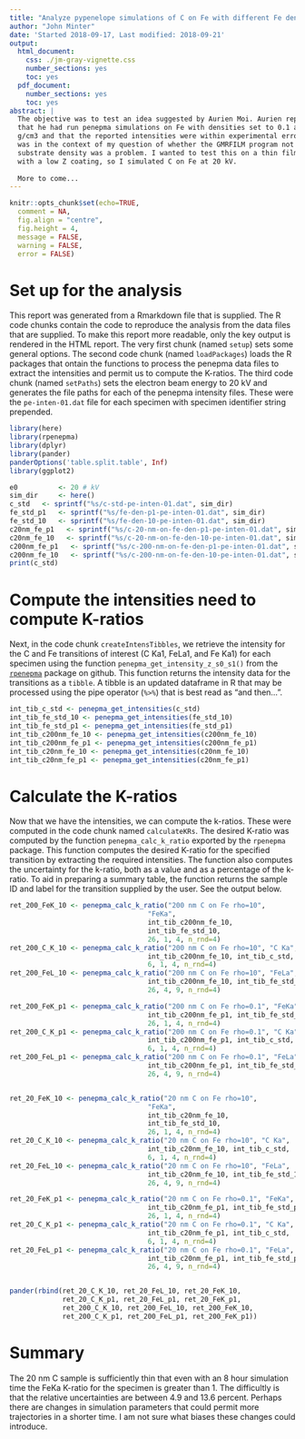 ```yaml
---
title: "Analyze pypenelope simulations of C on Fe with different Fe density values"
author: "John Minter"
date: 'Started 2018-09-17, Last modified: 2018-09-21'
output:
  html_document:
    css: ./jm-gray-vignette.css
    number_sections: yes
    toc: yes
  pdf_document:
    number_sections: yes
    toc: yes
abstract: |
  The objective was to test an idea suggested by Aurien Moi. Aurien reported
  that he had run penepma simulations on Fe with densities set to 0.1 and 10.0
  g/cm3 and that the reported intensities were within experimental error. This
  was in the context of my question of whether the GMRFILM program not using the
  substrate density was a problem. I wanted to test this on a thin film case 
  with a low Z coating, so I simulated C on Fe at 20 kV.
  
  More to come...
---
```


```r
knitr::opts_chunk$set(echo=TRUE,
  comment = NA,
  fig.align = "centre",
  fig.height = 4,
  message = FALSE,
  warning = FALSE,
  error = FALSE)
```

# Set up for the analysis

This report was generated from a Rmarkdown file that is supplied. The R code
chunks contain the code to reproduce the analysis from the data files that are
supplied. To make this report more readable, only the key output is rendered in
the HTML report. The very first chunk (named `setup`) sets some general options.
The second code chunk (named `loadPackages`) loads the R packages that ontain
the functions to process the penepma data files to extract the intensities and
permit us to compute the K-ratios. The third code chunk (named `setPaths`) 
sets the electron beam energy to 20 kV and generates the file paths for each of
the penepma intensity files. These were the `pe-inten-01.dat` file for each 
specimen with specimen identifier string prepended.

```r
library(here)
library(rpenepma)
library(dplyr)
library(pander)
panderOptions('table.split.table', Inf)
library(ggplot2)
```


```r
e0          <- 20 # kV
sim_dir     <- here()
c_std   <- sprintf("%s/c-std-pe-inten-01.dat", sim_dir)
fe_std_p1   <- sprintf("%s/fe-den-p1-pe-inten-01.dat", sim_dir)
fe_std_10   <- sprintf("%s/fe-den-10-pe-inten-01.dat", sim_dir)
c20nm_fe_p1   <- sprintf("%s/c-20-nm-on-fe-den-p1-pe-inten-01.dat", sim_dir)
c20nm_fe_10   <- sprintf("%s/c-20-nm-on-fe-den-10-pe-inten-01.dat", sim_dir)
c200nm_fe_p1   <- sprintf("%s/c-200-nm-on-fe-den-p1-pe-inten-01.dat", sim_dir)
c200nm_fe_10   <- sprintf("%s/c-200-nm-on-fe-den-10-pe-inten-01.dat", sim_dir)
print(c_std)
```

# Compute the intensities need to compute K-ratios

Next, in the code chunk `createIntensTibbles`, we retrieve the intensity
for the C and Fe transitions of interest
(C Ka1, FeLa1, and Fe Ka1) for each specimen using the function
`penepma_get_intensity_z_s0_s1()` from the
[`rpenepma`](https://github.com/jrminter/rpemepma) package on github.
This function returns the intensity data for the transitions as a
`tibble`. A tibble is an updated dataframe in R that may be processed
using the pipe operator (`%>%`) that is best read as "and then...".


```r
int_tib_c_std <- penepma_get_intensities(c_std)
int_tib_fe_std_10 <- penepma_get_intensities(fe_std_10)
int_tib_fe_std_p1 <- penepma_get_intensities(fe_std_p1)
int_tib_c200nm_fe_10 <- penepma_get_intensities(c200nm_fe_10)
int_tib_c200nm_fe_p1 <- penepma_get_intensities(c200nm_fe_p1)
int_tib_c20nm_fe_10 <- penepma_get_intensities(c20nm_fe_10)
int_tib_c20nm_fe_p1 <- penepma_get_intensities(c20nm_fe_p1)
```


# Calculate the K-ratios 

Now that we have the intensities, we can compute the k-ratios.
These were computed in the code chunk named `calculateKRs`. The desired
K-ratio was computed by the function `penepma_calc_k_ratio` exported by
the `rpenepma` package. This function computes the desired K-ratio for
the specified transition by extracting the required intensities. The
function also computes the uncertainty for the k-ratio, both as a
value and as a percentage of the k-ratio. To aid in preparing a
summary table, the function returns the sample ID and label for the
transition supplied by the user. See the output below.

```r
ret_200_FeK_10 <- penepma_calc_k_ratio("200 nm C on Fe rho=10",
                                  "FeKa",
                                  int_tib_c200nm_fe_10,
                                  int_tib_fe_std_10,
                                  26, 1, 4, n_rnd=4)
ret_200_C_K_10 <- penepma_calc_k_ratio("200 nm C on Fe rho=10", "C Ka",
                                  int_tib_c200nm_fe_10, int_tib_c_std,
                                  6, 1, 4, n_rnd=4)
ret_200_FeL_10 <- penepma_calc_k_ratio("200 nm C on Fe rho=10", "FeLa",
                                  int_tib_c200nm_fe_10, int_tib_fe_std_10,
                                  26, 4, 9, n_rnd=4)

ret_200_FeK_p1 <- penepma_calc_k_ratio("200 nm C on Fe rho=0.1", "FeKa",
                                  int_tib_c200nm_fe_p1, int_tib_fe_std_p1,
                                  26, 1, 4, n_rnd=4)
ret_200_C_K_p1 <- penepma_calc_k_ratio("200 nm C on Fe rho=0.1", "C Ka",
                                  int_tib_c200nm_fe_p1, int_tib_c_std,
                                  6, 1, 4, n_rnd=4)
ret_200_FeL_p1 <- penepma_calc_k_ratio("200 nm C on Fe rho=0.1", "FeLa",
                                  int_tib_c200nm_fe_p1, int_tib_fe_std_p1,
                                  26, 4, 9, n_rnd=4)


ret_20_FeK_10 <- penepma_calc_k_ratio("20 nm C on Fe rho=10",
                                  "FeKa",
                                  int_tib_c20nm_fe_10,
                                  int_tib_fe_std_10,
                                  26, 1, 4, n_rnd=4)
ret_20_C_K_10 <- penepma_calc_k_ratio("20 nm C on Fe rho=10", "C Ka",
                                  int_tib_c20nm_fe_10, int_tib_c_std,
                                  6, 1, 4, n_rnd=4)
ret_20_FeL_10 <- penepma_calc_k_ratio("20 nm C on Fe rho=10", "FeLa",
                                  int_tib_c20nm_fe_10, int_tib_fe_std_10,
                                  26, 4, 9, n_rnd=4)

ret_20_FeK_p1 <- penepma_calc_k_ratio("20 nm C on Fe rho=0.1", "FeKa",
                                  int_tib_c20nm_fe_p1, int_tib_fe_std_p1,
                                  26, 1, 4, n_rnd=4)
ret_20_C_K_p1 <- penepma_calc_k_ratio("20 nm C on Fe rho=0.1", "C Ka",
                                  int_tib_c20nm_fe_p1, int_tib_c_std,
                                  6, 1, 4, n_rnd=4)
ret_20_FeL_p1 <- penepma_calc_k_ratio("20 nm C on Fe rho=0.1", "FeLa",
                                  int_tib_c20nm_fe_p1, int_tib_fe_std_p1,
                                  26, 4, 9, n_rnd=4)


pander(rbind(ret_20_C_K_10, ret_20_FeL_10, ret_20_FeK_10,
             ret_20_C_K_p1, ret_20_FeL_p1, ret_20_FeK_p1,
             ret_200_C_K_10, ret_200_FeL_10, ret_200_FeK_10,
             ret_200_C_K_p1, ret_200_FeL_p1, ret_200_FeK_p1))
```
# Summary

The 20 nm C sample is sufficiently thin that even with an 8 hour
simulation time the FeKa K-ratio for the specimen is greater than 1.
The difficultly is that the relative uncertainties are between 4.9
and 13.6 percent. Perhaps there are changes in simulation parameters
that could permit more trajectories in a shorter time. I am not sure
what biases these changes could introduce.
